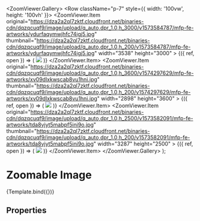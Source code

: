 

<Meta
  title="Components/Structure/Media Viewer/Zoom Viewer"
  component={ZoomViewer}
  decorators={[withDesign]}
/>

  <ZoomViewer.Gallery>
    <Row className="p-7" style={{ width: '100vw', height: '100vh' }}>
      <Col className="col-auto">
        <ZoomViewer.Item
          original="https://dza2a2ql7zktf.cloudfront.net/binaries-cdn/dqzqcuqf9/image/upload/q_auto,dpr_1.0,h_3000/v1573584787/mfp-fe-artworks/ydurfaqymwjhfc74igj5.jpg"
          thumbnail="https://dza2a2ql7zktf.cloudfront.net/binaries-cdn/dqzqcuqf9/image/upload/q_auto,dpr_1.0,h_200/v1573584787/mfp-fe-artworks/ydurfaqymwjhfc74igj5.jpg"
          width="3538"
          height="3000"
        >
          {({ ref, open }) => (
            <a onClick={open}>
              <img
                ref={ref}
                data-testid="thumbnail"
                src="https://dza2a2ql7zktf.cloudfront.net/binaries-cdn/dqzqcuqf9/image/upload/q_auto,dpr_1.0,h_200/v1573584787/mfp-fe-artworks/ydurfaqymwjhfc74igj5.jpg"
              />
            </a>
          )}
        </ZoomViewer.Item>
      </Col>
      <Col className="col-auto">
        <ZoomViewer.Item
          original="https://dza2a2ql7zktf.cloudfront.net/binaries-cdn/dqzqcuqf9/image/upload/q_auto,dpr_1.0,h_3600/v1574297629/mfp-fe-artworks/xv09dlxkwscab8vu1hni.jpg"
          thumbnail="https://dza2a2ql7zktf.cloudfront.net/binaries-cdn/dqzqcuqf9/image/upload/q_auto,dpr_1.0,h_200/v1574297629/mfp-fe-artworks/xv09dlxkwscab8vu1hni.jpg"
          width="2898"
          height="3600"
        >
          {({ ref, open }) => (
            <a onClick={open}>
              <img
                ref={ref}
                src="https://dza2a2ql7zktf.cloudfront.net/binaries-cdn/dqzqcuqf9/image/upload/q_auto,dpr_1.0,h_200/v1574297629/mfp-fe-artworks/xv09dlxkwscab8vu1hni.jpg"
              />
            </a>
          )}
        </ZoomViewer.Item>
      </Col>
      <Col className="col-auto">
        <ZoomViewer.Item
          original="https://dza2a2ql7zktf.cloudfront.net/binaries-cdn/dqzqcuqf9/image/upload/q_auto,dpr_1.0,h_2500/v1573582091/mfp-fe-artworks/tda8vjyt5mabpf5ini9o.jpg"
          thumbnail="https://dza2a2ql7zktf.cloudfront.net/binaries-cdn/dqzqcuqf9/image/upload/q_auto,dpr_1.0,h_200/v1573582091/mfp-fe-artworks/tda8vjyt5mabpf5ini9o.jpg"
          width="3287"
          height="2500"
        >
          {({ ref, open }) => (
            <a onClick={open}>
              <img
                ref={ref}
                src="https://dza2a2ql7zktf.cloudfront.net/binaries-cdn/dqzqcuqf9/image/upload/q_auto,dpr_1.0,h_200/v1573582091/mfp-fe-artworks/tda8vjyt5mabpf5ini9o.jpg"
              />
            </a>
          )}
        </ZoomViewer.Item>
      </Col>
    </Row>
  </ZoomViewer.Gallery>
);

# Zoomable Image

<Canvas>
  <Story
    name="Zoom Viewer"
    args={{}}
    parameters={{
      layout: 'fullscreen',
      docs: {
        page: ZoomViewerDocumentation,
      },
      design: {
        productName: 'Figma Design',
        type: 'figma',
        url:
          'https://www.figma.com/file/TENnOP4K38G6r3vDL3emCP/AB---Style-Guide?node-id=8899%3A205423',
      },
    }}
  >
    {Template.bind({})}
  </Story>
</Canvas>

## Properties
